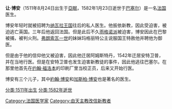 '''让·博安'''（1511年8月24日出生于[[亞眠|亞眠]]，1582年1月23日逝世于[[巴塞尔|巴塞尔]]）是一名[[法国|法国]]医生。

博安年轻时就被招聘为[[纳瓦拉王国|纳瓦拉王国]]往后的私人医生。他扳依新教，因此受迫害，被迫逃亡英国。三年后他返回法国。但是此后不久[[雨格诺派|雨格诺派]]被迫害，博安因此在巴黎被捕，被判火刑。[[弗朗索瓦一世|弗朗索瓦一世]]的妹妹玛格丽特公主说服国王特赦他并聘他为御医。

但是由于他的信仰他又被迫害，因此他迁居阿姆斯特丹，1542年迁居安特卫普，并在当地行医。但是在安特卫普也发生迫害新教徒的事件，因此他逃往巴塞尔。在那里他首先在[[约翰·福洛本|约翰·福洛本]]的印刷厂里当校正员，后来又开始行医。

博安有三个儿子，其中[[約翰·博安|約翰·博安]]和[[加斯柏·博安|加斯柏·博安]]也是著名的医生。

{{Authority control}}
{{DEFAULTSORT:Bauhin, Jean}}
[[Category:法国医学家|Category:法国医学家]]
[[分类:1511年出生|分类:1511年出生]]
[[分类:1582年逝世|分类:1582年逝世]]
[[Category:由天主教改信新教者|Category:由天主教改信新教者]]